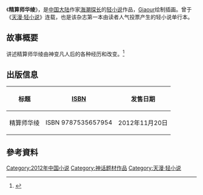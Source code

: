 {{expand|time=2015-04-23T09:29:29+00:00}}
{{refimprove|time=2015-04-23T09:29:29+00:00}}
{{Infobox animanga/Headerofja
|標題= 精算师华绫
|圖像= 
|尺寸= 
|說明= 
|日文名稱= 
|英文名稱= 
|假名= 
|羅馬字= 
|類型= 
}}
{{Infobox animanga/Novel
|輕小說= 是
|作者= [[海潮探长|海潮探长]]
|插圖= [[Giaour|Giaour]]
|出版社= {{flagicon|China}} [[湖南美术出版社|湖南美术出版社]]（出版）、[[天闻角川|天闻角川]]（发行）
|label= 
|連載雜誌= 《[[天漫·轻小说|天漫·轻小说]]》
|發售日= {{flagicon|China}} 2012年11月20日
|開始= 
|結束= 
|冊數= 1册
}}
{{Infobox animanga/Footerofja}}
《'''精算师华绫'''》，是[[中国大陆|中国大陆]]作家[[海潮探长|海潮探长]]的[[轻小说|轻小说]]作品，[[Giaour|Giaour]]绘制插画。曾于《[[天漫·轻小说|天漫·轻小说]]》连载，也是该杂志第一本由读者人气投票产生的轻小说单行本。

== 故事概要 ==
讲述精算师华绫由神变凡人后的各种经历和改变。<ref>{{Cite news|url=http://news.comicyu.com/2012/12/03/96138.html|title=世间无法计算的唯一价值——《精算师华绫》11月20日感动上市|language=zh-cn|publisher=漫域联播|author=薇晓|date=2012年12月3日|accessdate=2015-04-23|archive-date=2016-03-04|archive-url=https://web.archive.org/web/20160304101806/http://news.comicyu.com/2012/12/03/96138.html|dead-url=no}}</ref>

== 出版信息 ==
{| class="wikitable" border="1"
! 标题 || [[ISBN|ISBN]] || 发售日期
|-
| 精算师华绫 || ISBN 9787535657954 || 2012年11月20日 
|}

== 參考資料 ==
{{Reflist}}

[[Category:2012年中国小说|Category:2012年中国小说]]
[[Category:神话题材作品|Category:神话题材作品]]
[[Category:天漫·轻小说|Category:天漫·轻小说]]